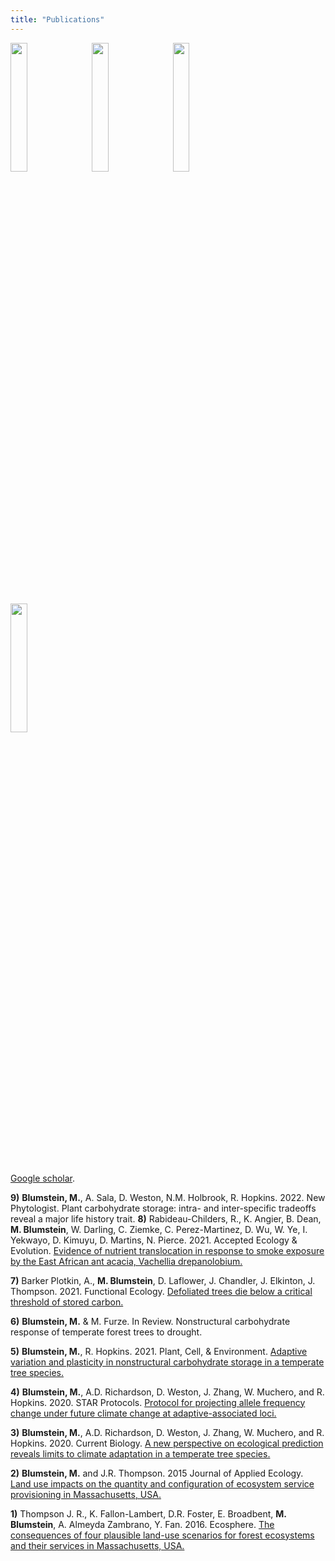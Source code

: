```yaml
---
title: "Publications"
---
```


<link rel="stylesheet" href="styles.css" type="text/css">

<img style="width:23%; border:0px solid; margin-right: 10px" src="images/web_3.jpg">
<img style="width:23%; border:0px solid; margin-right: 10px" src="images/web_109.jpg">
<img style="width:23%; border:0px solid; margin-right: 10px" src="images/web_19.jpg">
<img style="width:23%; border:0px solid; margin-right: 10px" src="images/web_72.jpg">

[Google scholar](https://scholar.google.com/citations?user=n9ztAjgAAAAJ&hl=en).


**9)** **Blumstein, M.**, A. Sala, D. Weston, N.M. Holbrook, R. Hopkins. 2022. New Phytologist. Plant carbohydrate storage: intra- and inter-specific tradeoffs reveal a major life history trait. 
**8)** Rabideau-Childers, R., K. Angier, B. Dean, **M. Blumstein**, W. Darling, C. Ziemke, C. Perez-Martinez, D. Wu, W. Ye, I. Yekwayo, D. Kimuyu, D. Martins, N. Pierce. 2021. Accepted Ecology & Evolution. [Evidence of nutrient translocation in response to smoke exposure by the East African ant acacia, Vachellia drepanolobium.](https://onlinelibrary.wiley.com/doi/10.1002/ece3.8244) 

**7)** Barker Plotkin, A., **M. Blumstein**, D. Laflower, J. Chandler, J. Elkinton, J. Thompson. 2021. Functional Ecology.  [Defoliated trees die below a critical threshold of stored carbon.](https://besjournals.onlinelibrary.wiley.com/doi/abs/10.1111/1365-2435.13891) 

**6)** **Blumstein, M.** & M. Furze. In Review. Nonstructural carbohydrate response of temperate forest trees to drought. 

**5)** **Blumstein, M.**, R. Hopkins. 2021. Plant, Cell, & Environment. [Adaptive variation and plasticity in nonstructural carbohydrate storage in a temperate tree species.](https://onlinelibrary.wiley.com/doi/abs/10.1111/pce.13959?af=R)

**4)** **Blumstein, M.**, A.D. Richardson, D. Weston, J. Zhang, W. Muchero, and R. Hopkins. 2020. STAR Protocols. [Protocol for projecting allele frequency change under future climate change at adaptive-associated loci.](https://www.sciencedirect.com/science/article/pii/S2666166720300484) 

**3)** **Blumstein, M.**, A.D. Richardson, D. Weston, J. Zhang, W. Muchero, and R. Hopkins. 2020. Current Biology. [A new perspective on ecological prediction reveals limits to climate adaptation in a temperate tree species.](https://www.sciencedirect.com/science/article/pii/S0960982220301743?casa_token=Hgt9PQP5O2QAAAAA:mnoWePTm9IvZIMSiSNoZGtZqxagjMJ289qefRxPfPIBAqgJbrtHbEzVOOQIJhOZaFgpi2PRJ) 

**2)** **Blumstein, M.** and J.R. Thompson. 2015 Journal of Applied Ecology. [Land use impacts on the quantity and configuration of ecosystem service provisioning in Massachusetts, USA.](https://besjournals.onlinelibrary.wiley.com/doi/epdf/10.1111/1365-2664.12444) 

**1)** Thompson J. R., K. Fallon-Lambert, D.R. Foster, E. Broadbent, **M. Blumstein**, A. Almeyda Zambrano, Y. Fan. 2016. Ecosphere. [The consequences of four plausible land-use scenarios for forest ecosystems and their services in Massachusetts, USA.](https://esajournals.onlinelibrary.wiley.com/doi/epdf/10.1002/ecs2.1469) 


